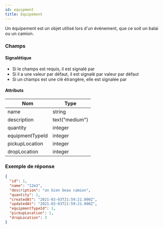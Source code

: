 ```yaml
---
id: equipment
title: Equipement
---
```



Un équipement est un objet utilisé lors d'un évènement, que ce soit un balai ou un camion.

### Champs

#### Signalétique

+ Si le champs est requis, il est signalé par <Required />
+ Si il a une valeur par défaut, il est signalé par <DefaultValue>valeur par défaut</DefaultValue>
+ Si un champs est une clé étrangère, elle est signalée par <ForeignKey to="shift" label="Créneau" /> 

#### Attributs

Nom | Type
--- | ---
<Name>name</Name>  <Required /> | string 
<Name>description</Name>   | text("medium") 
<Name>quantity</Name>  <Required /> | integer
<Name>equipmentTypeId</Name> <Required /> <ForeignKey to="equipmentType" label="Type d'équipement" /> | integer
<Name>pickupLocation</Name> <Required /> <ForeignKey to="location" label="Lieu" /> | integer
<Name>dropLocation</Name> <Required /> <ForeignKey to="location" label="Lieu" /> | integer

### Exemple de réponse

```json
{
  "id": 1,
  "name": "12m3",
  "description": "un bien beau camion",
  "quantity": 1,
  "createdAt": "2021-03-03T21:59:21.000Z",
  "updatedAt": "2021-03-03T21:59:21.000Z",
  "equipmentTypeId": 1,
  "pickupLocation": 1,
  "dropLocation": 3
}
```
